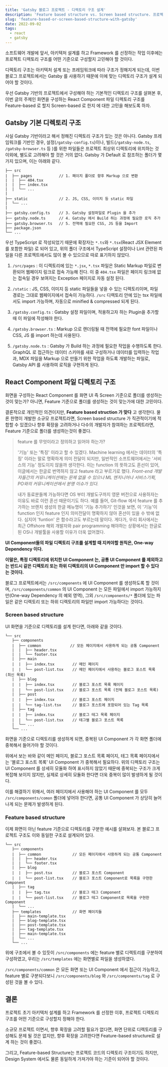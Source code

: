 ```yaml
---
title: 'Gatsby 블로그 프로젝트 - 디렉토리 구조 설계'
description: 'Feature based structure vs. Screen based structure. 프로젝트를 시작하면 초기에 디렉토리 구조를 어떤 기준으로 설계해야 할지 고민하게 된다. Feature 중심의 구조와 화면 UI 기준의 구조가 무엇이고, 어떤 상황에 무엇이 적합한지 고민해보았다.'
slug: 'feature-based-or-screen-based-structure-with-gatsby'
date: 2022-09-02
tags:
  - react
  - gatsby
---
```


소프트웨어 개발에 앞서, 아키텍처 설계를 하고 Framework 를 선정하는 작업 이후에는 프로젝트 디렉토리 구조를 어떤 기준으로 구성할지 고민해야 할 것이다.

디렉토리 구조는 아키텍처 설계 또는 프레임워크에 따라 구조가 정해지게 되는데, 이번 블로그 프로젝트에서는 Gatsby 를 사용하기 때문에 이에 맞는 디렉토리 구조가 설계 되어야 할 것이다.

우선 Gatsby 기반의 프로젝트에서 구성해야 하는 기본적인 디렉토리 구조를 살펴본 후,
이번 글의 주제인 화면을 구성하는 React Component 파일 디렉토리 구조를 Feature-based 로 할지 Screen-based 로 한지 에 대한 고민을 해보도록 하자.

## Gatsby 기본 디렉토리 구조

사실 Gatsby 기반이라고 해서 정해진 디렉토리 구조가 있는 것은 아니다.
Gatsby 프레임워크를 기반인 경우, 설정(`/gatsby-config.ts`)이나, 빌드(`/gatsby-node.ts`, `/gatsby-browser.ts` 등 )를 위한 파일들은 프로젝트 최상위 디렉토리에 위치하는 것 이외에, 별도로 고려해야 할 것은 거의 없다.
Gatsby 가 Default 로 참조하는 폴더가 몇가지 있으며, 이는 아래와 같다.

```
├── src
|  ├── pages            // 1. 페이지 폴더로 향후 Markup 으로 변환
|  |  ├── 404.tsx
|  |  ├── index.tsx
|  |  └── ...
|
├── static              // 2. JS, CSS, 이미지 등 static 파일
|  └── ...
|
├── gatsby.config.ts    // 3. Gatsby 설정파일로 Plugin 을 추가
├── gatsby.node.ts      // 4. Gatsby 에서 Build 하는 과정에 필요한 로직 추가
├── gatsby.browser.ts   // 5. 전역에 필요한 CSS, JS 등을 Import
├── package.json
└── ...
```

우선 TypeScript 로 작성되었기 때문에 확장자는 `*.ts`와 `*.tsx`(React JSX Element 를 포함한 파일) 로 되어 있고, 위의 폴더 구조에서 TypeScript 설정이나 Lint 관련된 파일을 다른 프로젝트에서도 많이 볼 수 있으므로 따로 표기하지 않았다.

1. `/src/pages` : 이 디렉토리에 있는 `*.jsx`, `*.tsx` 파일은 Static Markup 파일로 변환되어 웹페이지 링크로 접속 가능해 진다. 이 중 `404.tsx` 파일은 페이지 링크에 없는 접속일 경우 보여지는 Exception 페이지로 자동 설정 된다.

2. `/static` : JS, CSS, 이미지 등 static 파일들을 넣을 수 있는 디렉토리이며, 파일 경로는 그대로 웹페이지에서 접속이 가능하다. `/src` 디렉토리 안에 있는 tsx 파일에서도 import 가능하며, 자동으로 minified & compressed 되게 된다.

3. `/gatsby.config.ts` : Gatsby 설정 파일이며, 적용하고자 하는 Plugin을 추가할때 이 파일에 작성해야 한다.

4. `/gatsby.browser.ts` : Markup 으로 랜더링될 때 전역에 필요한 font 파일이나 CSS, JS 를 import 하는데 사용된다.

5. `/gatsby.node.ts` : Gatsby 가 Build 하는 과정에 필요한 작업을 수행하도록 한다. GraphQL 로 접근하는 데이터 스키마를 새로 구성하거나 데이터를 입력하는 작업과, MDX 파일을 Markup 으로 만들기 위한 작업을 하도록 개발하는 파일로, Gatsby API 를 사용하여 로직을 구현하게 된다.

## React Component 파일 디렉토리 구조

화면을 구성하는 React Component 를 화면 UI 즉 Screen 기준으로 폴더를 생성하는것이 맞는가? 아니면, Feature 기준으로 폴더를 생성하는 것이 맞는가에 대한 고민이다.

결론적으로 개인적인 의견이지만, **Feature based struction 가 맞다** 고 생각한다.
물론 한명이 개발한 소규모 프로젝트라면, Screen based structure 가 직관적이기에 적합할 수 있겠으나 향후 확장을 고려하거나 다수의 개발자가 참여하는 프로젝트라면, Feature 기준으로 폴더를 생성하는것이 좋겠다.

> feature 를 무엇이라고 정의하고 읽어야 하는가?
>
> '기능' 또는 '특징' 이라고 할 수 있겠다. Machine learning 에서는 데이터의 '특징' 이라는 말로 명확하게 의미 전달이 되지만, 일반적인 소프트웨어에서는 '서비스의 기능' 정도이지 않을까 생각한다.
> 이는 function 의 뜻하고도 혼선이 있어, 이글에서는 한글로 번역하지 않고 feature 라고 부르기로 했다. _Front-end 개발자들간의 커뮤니케이션에는 문제 없을 수 있으나 ML 엔지니어나 서비스기획, PO와의 커뮤니케이션에서 분명 이슈가 있다._
>
> 내가 동료분들께 가능하다면 OS 부터 개발도구까지 영문 버전으로 사용하자는 이유도 바로 이런 혼선 때문이기도 하다.
> 예를 들어, Git-flow 에서 feature 를 추가하는 브랜치 생성의 한글 메뉴명이 '기능 추가하기' 인것을 보면, 이 '기능'이 function 인지 feature 인지 의미전달이 명확하지 않아 혼선이 있을 수 밖에 없다. 심지어 'funtion' 은 함수라고도 부르는데 말이다.
> 게다가, 우리 회사에서는 최근 Offshore 해외 개발자와 pair programming 해야하는 상황에서는 한글로 된 OS나 개발툴을 사용할 이유가 더욱 없어졌다.

**UI Component들의 파일 디렉토리 구조를 설계할 때 지켜야할 원칙은, One-way Dependency 이다.**

**이말은, 특정 디렉토리에 위치한 UI Component 는, 공통 UI Component 를 제외하고는 반드시 같은 디렉토리 또는 하위 디렉토리의 UI Component 만 import 할 수 있다는 것이다.**

블로그 프로젝트에서는 `/src/components` 에 UI Component 를 생성하도록 할 것이며, `/src/components/common` 의 UI Component 는 모든 파일에서 import 가능하지만(One-way Dependency 의 예외 영역), 그외 `/src/components/*` 폴더에 있는 파일은 같은 디렉토리 또는 하위 디렉토리의 파일만 import 가능하다는 것이다.

### Screen based structure

UI 화면을 기준으로 디렉토리를 설계 한다면, 아래와 같을 것이다.

```
└── src
   ├── components
   |  ├── common             // 모든 페이지에서 사용하게 되는 공통 Component
   |  |  ├── header.tsx
   |  |  └── footer.tsx
   |  ├── main
   |  |  ├── index.tsx        // 메인 페이지
   |  |  └── post-list.tsx    // 메인 페이지에서 사용하는 블로그 포스트 목록 (최신 목록)
   |  ├── blog
   |  |  ├── index.tsx        // 블로그 포스트 목록 페이지
   |  |  └── post-list.tsx    // 블로그 포스트 목록 (전체 블로그 포스트 목록)
   |  ├── post
   |  |  ├── index.tsx        // 블로그 포스트 페이지
   |  |  └── tag-list.tsx     // 블로그 포스트에 포함되어 있는 Tag 목록
   |  ├── tag
   |  |  ├── index.tsx        // 블로그 테그 목록 페이지
   |  |  └── post-list.tsx    // 테그별 블로그 포스트 목록
   |  └── ...
   └── ...
```

화면을 기준으로 디렉토리를 생성하게 되면, 중복된 UI Component 가 각 화면 폴더에 중복해서 들어가야 할 것이다.

위에서 보는 바와 같이 메인 페이지, 블로그 포스트 목록 페이지, 테그 목록 페이지에서는 '블로그 포스트 목록' UI Component 가 중복해서 필요하다.
위의 디렉토리 구조는 UI Component 를 상세히 모듈화 하여 표시하지 않았기 때문에 중복되는 구조가 크게 복잡해 보이지 않지만, 실제로 상세히 모듈화 한다면 더욱 중복이 많이 발생하게 될 것이다.

이를 해결하기 위해서, 여러 페이지에서 사용해야 하는 UI Component 를 모두 `/src/components/comon` 폴더에 넣어야 한다면, 공통 UI Component 가 상당히 늘어나게 되는 문제가 발생하게 된다.

### Feature based structure

이제 화면이 아닌 feature 기준으로 디렉토리를 구분한 예시를 살펴보자. 본 블로그 프로젝트 구조도 이와 동일한 구조로 설계되어 있다.

```
└── src
   ├── components
   |  ├── common              // 모든 페이지에서 사용하게 되는 공통 Component
   |  |  ├── header.tsx
   |  |  └── footer.tsx
   |  ├── blog
   |  |  ├── post.tsx         // 블로그 포스트 Component
   |  |  └── post-list.tsx    // 블로그 포스트 Component로 목록을 구현한 Component
   |  ├── tag
   |  |  ├── tag.tsx          // 블로그 테그 Component
   |  |  └── post-list.tsx    // 블로그 테그 Component로 목록을 구현한 Component
   |  └── ...
   ├── templates              // 화면 페이지들
   |  ├── main-template.tsx
   |  ├── blog-template.tsx
   |  ├── post-template.tsx
   |  ├── tag-template.tsx
   |  ├── main-template.tsx
   |  └── ...
   └── ...
```

위에 구조에서 볼 수 있듯이 `/src/components` 에는 feature 별로 디렉토리를 구분하여 구성하였고, 우리는 `/src/templates` 에는 화면별로 파일을 생성하였다.

`/src/components/common` 은 모든 화면 또는 UI Component 에서 접근이 가능하고, feature 별로 구분되다보니 `/src/components/blog` 와 `/src/components/tag` 로 구성된 것을 볼 수 있다.

## 결론

프로젝트 초기 아키텍처 설계를 하고 Framework 를 선정한 이후, 프로젝트 디렉토리 구조를 어떤 기준으로 구성할지 정해야 한다.

소규모 프로젝트 이면서, 향후 확장을 고려할 필요가 없다면, 화면 단위로 디렉토리를 구성해도 문제 될 것은 없지만, 향후 확장을 고려한다면 Feature-based structure로 설계 하는 것이 좋겠다.

그리고, Feature-based Structure는 프로젝트 코드의 디렉토리 구조이기도 하지만, Design System 에서도 물론 동일하게 가져가야 하는 기준이 되어야 할 것이다.
